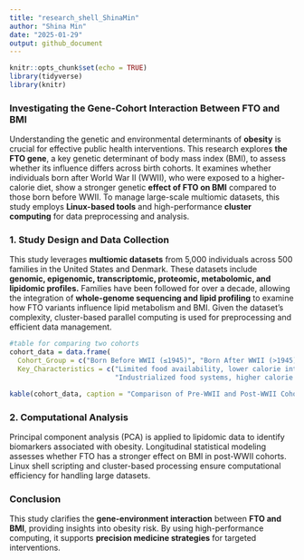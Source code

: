 ```yaml
---
title: "research_shell_ShinaMin"
author: "Shina Min"
date: "2025-01-29"
output: github_document
---
```


```r
knitr::opts_chunk$set(echo = TRUE)
library(tidyverse)
library(knitr)
```


### Investigating the Gene-Cohort Interaction Between FTO and BMI
  Understanding the genetic and environmental determinants of **obesity** is crucial for effective public health interventions. This research explores **the FTO gene**, a key genetic determinant of body mass index (BMI), to assess whether its influence differs across birth cohorts. It examines whether individuals born after World War II (WWII), who were exposed to a higher-calorie diet, show a stronger genetic **effect of FTO on BMI** compared to those born before WWII. To manage large-scale multiomic datasets, this study employs **Linux-based tools** and high-performance **cluster computing** for data preprocessing and analysis.



### 1. Study Design and Data Collection
  This study leverages **multiomic datasets** from 5,000 individuals across 500 families in the United States and Denmark. These datasets include **genomic, epigenomic, transcriptomic, proteomic, metabolomic, and lipidomic profiles.** Families have been followed for over a decade, allowing the integration of **whole-genome sequencing and lipid profiling** to examine how FTO variants influence lipid metabolism and BMI. Given the dataset's complexity, cluster-based parallel computing is used for preprocessing and efficient data management.
 

```r
#table for comparing two cohorts
cohort_data = data.frame(
  Cohort_Group = c("Born Before WWII (≤1945)", "Born After WWII (>1945)"),
  Key_Characteristics = c("Limited food availability, lower calorie intake",
                          "Industrialized food systems, higher calorie intake"))

kable(cohort_data, caption = "Comparison of Pre-WWII and Post-WWII Cohorts")
```

### 2. Computational Analysis
Principal component analysis (PCA) is applied to lipidomic data to identify biomarkers associated with obesity. Longitudinal statistical modeling assesses whether FTO has a stronger effect on BMI in post-WWII cohorts. Linux shell scripting and cluster-based processing ensure computational efficiency for handling large datasets.

### Conclusion
This study clarifies the **gene-environment interaction** between **FTO and BMI**, providing insights into obesity risk. By using high-performance computing, it supports **precision medicine strategies** for targeted interventions.


